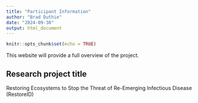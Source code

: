 ```yaml
---
title: "Participant Information"
author: "Brad Duthie"
date: "2024-09-30"
output: html_document
---
```


```r
knitr::opts_chunk$set(echo = TRUE)
```

This website will provide a full overview of the project.

Research project title
---------------------------------

Restoring Ecosystems to Stop the Threat of Re-Emerging Infectious Disease (RestoreID)